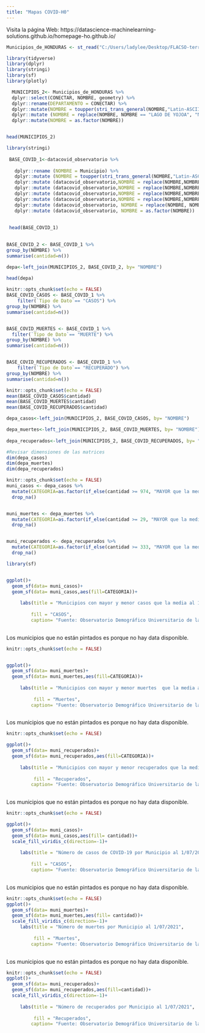---
title: "Mapas COVID-H0"
---

Visita la página Web: https://datascience-machinelearning-solutions.github.io/homepage-ho.github.io/

```{r include=FALSE}
Municipios_de_HONDURAS <- st_read("C:/Users/ladylee/Desktop/FLACSO-territorialidad/ciencia-datos-geo2/division_municipal_hn", stringsAsFactors = TRUE, options="ENCODING=Latin1")

```

```{r include=FALSE}
library(tidyverse)
library(dplyr)
library(stringi)
library(sf)
library(plotly)

  MUNICIPIOS_2<- Municipios_de_HONDURAS %>% 
  dplyr::select(CONECTAR, NOMBRE, geometry) %>% 
  dplyr::rename(DEPARTAMENTO = CONECTAR) %>%   
  dplyr::mutate(NOMBRE = toupper(stri_trans_general(NOMBRE,"Latin-ASCII"))) %>% 
  dplyr::mutate (NOMBRE = replace(NOMBRE, NOMBRE == "LAGO DE YOJOA", "NO DETERMINADO")) %>% 
  dplyr::mutate(NOMBRE = as.factor(NOMBRE))


head(MUNICIPIOS_2)


```


```{r include=FALSE}
library(stringi)
 
 BASE_COVID_1<-datacovid_observatorio %>% 
   
   dplyr::rename (NOMBRE = Municipio) %>%  
   dplyr::mutate (NOMBRE = toupper(stri_trans_general(NOMBRE,"Latin-ASCII"))) %>% 
   dplyr::mutate (datacovid_observatorio,NOMBRE = replace(NOMBRE,NOMBRE == "CABAÑA", "CABANA")) %>% 
   dplyr::mutate (datacovid_observatorio,NOMBRE = replace(NOMBRE,NOMBRE == "CABAÑAs", "CABANA")) %>%
   dplyr::mutate (datacovid_observatorio,NOMBRE = replace(NOMBRE,NOMBRE == "CABANAs", "CABANA")) %>%
   dplyr::mutate (datacovid_observatorio,NOMBRE = replace(NOMBRE,NOMBRE == "NO  DETERMINADO", "NO DETERMINADO")) %>%
   dplyr::mutate (datacovid_observatorio, NOMBRE = replace(NOMBRE, NOMBRE == "NUEVA CELILAC", "NUEVO CELILAC")) %>% 
   dplyr::mutate (datacovid_observatorio, NOMBRE = as.factor(NOMBRE)) 
   
 
 head(BASE_COVID_1)
 


```



```{r include=FALSE}
BASE_COVID_2 <- BASE_COVID_1 %>%
group_by(NOMBRE) %>%
summarise(cantidad=n()) 

```


```{r include=FALSE}
depa<-left_join(MUNICIPIOS_2, BASE_COVID_2, by= "NOMBRE")
   
head(depa)

```


```{r include=FALSE}
knitr::opts_chunk$set(echo = FALSE)
BASE_COVID_CASOS <- BASE_COVID_1 %>%
    filter(`Tipo de Dato`== "CASOS") %>% 
group_by(NOMBRE) %>%
summarise(cantidad=n()) 


BASE_COVID_MUERTES <- BASE_COVID_1 %>%
  filter(`Tipo de Dato`== "MUERTE") %>% 
group_by(NOMBRE) %>%
summarise(cantidad=n()) 


BASE_COVID_RECUPERADOS <- BASE_COVID_1 %>%
    filter(`Tipo de Dato`== "RECUPERADO") %>% 
group_by(NOMBRE) %>%
summarise(cantidad=n()) 

```

```{r include=FALSE}
knitr::opts_chunk$set(echo = FALSE)
mean(BASE_COVID_CASOS$cantidad)
mean(BASE_COVID_MUERTES$cantidad)
mean(BASE_COVID_RECUPERADOS$cantidad)

```


```{r  include=FALSE}
depa_casos<-left_join(MUNICIPIOS_2, BASE_COVID_CASOS, by= "NOMBRE")

depa_muertes<-left_join(MUNICIPIOS_2, BASE_COVID_MUERTES, by= "NOMBRE")
   
depa_recuperados<-left_join(MUNICIPIOS_2, BASE_COVID_RECUPERADOS, by= "NOMBRE")

#Revisar dimensiones de las matrices
dim(depa_casos)
dim(depa_muertes)
dim(depa_recuperados)

```

```{r include=FALSE}
knitr::opts_chunk$set(echo = FALSE)
muni_casos <- depa_casos %>% 
  mutate(CATEGORIA=as.factor(if_else(cantidad >= 974, "MAYOR que la media al 1/07/2021", "MENOR que la media al 1/07/2021"))) %>% 
  drop_na()


muni_muertes <- depa_muertes %>% 
  mutate(CATEGORIA=as.factor(if_else(cantidad >= 29, "MAYOR que la media al 1/07/2021", "MENOR que la media al 1/07/2021"))) %>% 
  drop_na()


muni_recuperados <- depa_recuperados %>% 
  mutate(CATEGORIA=as.factor(if_else(cantidad >= 333, "MAYOR que la media al 1/07/2021", "MENOR que la media al 1/07/2021"))) %>% 
  drop_na()

```

```{r echo=FALSE}
library(sf)


ggplot()+
  geom_sf(data= muni_casos)+
  geom_sf(data= muni_casos,aes(fill=CATEGORIA))+
  
     labs(title = "Municipios con mayor y menor casos que la media al 1/07/2021",
    
         fill = "CASOS",
         caption= "Fuente: Observatorio Demográfico Universitario de la UNAH")
    

```

Los municipios que no están pintados es porque no hay data disponible.

```{r }
knitr::opts_chunk$set(echo = FALSE)


ggplot()+
  geom_sf(data= muni_muertes)+
  geom_sf(data= muni_muertes,aes(fill=CATEGORIA))+
  
     labs(title = "Municipios con mayor y menor muertes  que la media al 1/07/2021",
    
          fill = "Muertes",
         caption= "Fuente: Observatorio Demográfico Universitario de la UNAH")
    

```

Los municipios que no están pintados es porque no hay data disponible.

```{r }
knitr::opts_chunk$set(echo = FALSE)

ggplot()+
  geom_sf(data= muni_recuperados)+
  geom_sf(data= muni_recuperados,aes(fill=CATEGORIA))+
  
     labs(title = "Municipios con mayor y menor recuperados que la media al 1/07/2021",
    
          fill = "Recuperados",
         caption= "Fuente: Observatorio Demográfico Universitario de la UNAH")
    
```

Los municipios que no están pintados es porque no hay data disponible.

```{r }
knitr::opts_chunk$set(echo = FALSE)

ggplot()+
  geom_sf(data= muni_casos)+
  geom_sf(data= muni_casos,aes(fill= cantidad))+
  scale_fill_viridis_c(direction=-1)+
  
     labs(title = "Número de casos de COVID-19 por Municipio al 1/07/2021",
    
         fill = "CASOS",
         caption= "Fuente: Observatorio Demográfico Universitario de la UNAH")
    


```


Los municipios que no están pintados es porque no hay data disponible.


```{r }
knitr::opts_chunk$set(echo = FALSE)
ggplot()+
  geom_sf(data= muni_muertes)+
  geom_sf(data= muni_muertes,aes(fill= cantidad))+
  scale_fill_viridis_c(direction=-1)+
     labs(title = "Número de muertes por Municipio al 1/07/2021",
    
          fill = "Muertes",
         caption= "Fuente: Observatorio Demográfico Universitario de la UNAH")
    

```

Los municipios que no están pintados es porque no hay data disponible.

```{r }
knitr::opts_chunk$set(echo = FALSE)
ggplot()+
  geom_sf(data= muni_recuperados)+
  geom_sf(data= muni_recuperados,aes(fill=cantidad))+
  scale_fill_viridis_c(direction=-1)+
  
     labs(title = "Número de recuperados por Municipio al 1/07/2021",
    
          fill = "Recuperados",
         caption= "Fuente: Observatorio Demográfico Universitario de la UNAH")
    

```
